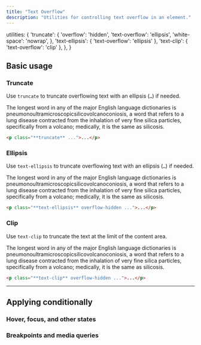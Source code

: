 ```yaml
---
title: "Text Overflow"
description: "Utilities for controlling text overflow in an element."
---
```



  utilities: {
    'truncate': {
      'overflow': 'hidden',
      'text-overflow': 'ellipsis',
      'white-space': 'nowrap',
    },
    'text-ellipsis': { 'text-overflow': 'ellipsis' },
    'text-clip': { 'text-overflow': 'clip' },
  },
}

## Basic usage

### Truncate

Use `truncate` to truncate overflowing text with an ellipsis (<code>…</code>) if needed.

<Example p="none">
  <div class="px-4 sm:px-0">
    <div class="mx-auto max-w-sm bg-white shadow-xl p-8 text-gray-700 text-sm leading-6 sm:text-base sm:leading-7">
      <p class="truncate">
        The longest word in any of the major English language dictionaries is <span class="text-gray-900 font-medium">pneumonoultramicroscopicsilicovolcanoconiosis,</span> a word that refers to a lung disease contracted from the inhalation of very fine silica particles, specifically from a volcano; medically, it is the same as silicosis.
      </p>
    </div>
  </div>
</Example>

```html
<p class="**truncate** ...">...</p>
```

### Ellipsis

Use `text-ellipsis` to truncate overflowing text with an ellipsis (<code>…</code>) if needed.

<Example p="none">
  <div class="px-4 sm:px-0">
    <div class="mx-auto max-w-sm bg-white shadow-xl p-8 text-gray-700 text-sm leading-6 sm:text-base sm:leading-7">
      <p class="text-ellipsis overflow-hidden">
        The longest word in any of the major English language dictionaries is <span class="text-gray-900 font-medium">pneumonoultramicroscopicsilicovolcanoconiosis,</span> a word that refers to a lung disease contracted from the inhalation of very fine silica particles, specifically from a volcano; medically, it is the same as silicosis.
      </p>
    </div>
  </div>
</Example>

```html
<p class="**text-ellipsis** overflow-hidden ...">...</p>
```

### Clip

Use `text-clip` to truncate the text at the limit of the content area.

<Example p="none">
  <div class="px-4 sm:px-0">
    <div class="mx-auto max-w-sm bg-white shadow-xl p-8 text-gray-700 text-sm leading-6 sm:text-base sm:leading-7">
      <p class="text-clip overflow-hidden">
        The longest word in any of the major English language dictionaries is <span class="text-gray-900 font-medium">pneumonoultramicroscopicsilicovolcanoconiosis,</span> a word that refers to a lung disease contracted from the inhalation of very fine silica particles, specifically from a volcano; medically, it is the same as silicosis.
      </p>
    </div>
  </div>
</Example>

```html
<p class="**text-clip** overflow-hidden ...">...</p>
```

---

## <Heading ignore>Applying conditionally</Heading>

### <Heading ignore>Hover, focus, and other states</Heading>

<HoverFocusAndOtherStates defaultClass="truncate" featuredClass="text-clip" element="p" />

### <Heading ignore>Breakpoints and media queries</Heading>

<BreakpointsAndMediaQueries defaultClass="truncate" featuredClass="text-clip" element="p" />
